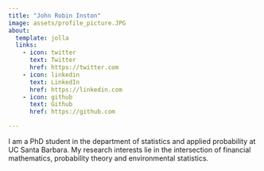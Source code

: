 ```yaml
---
title: "John Robin Inston"
image: assets/profile_picture.JPG
about:
  template: jolla
  links:
    - icon: twitter
      text: Twitter
      href: https://twitter.com
    - icon: linkedin
      text: LinkedIn
      href: https://linkedin.com
    - icon: github
      text: Github
      href: https://github.com

---
```


I am a PhD student in the department of statistics and applied probability
at UC Santa Barbara.  My research interests lie in the intersection of 
financial mathematics, probability theory and environmental statistics.